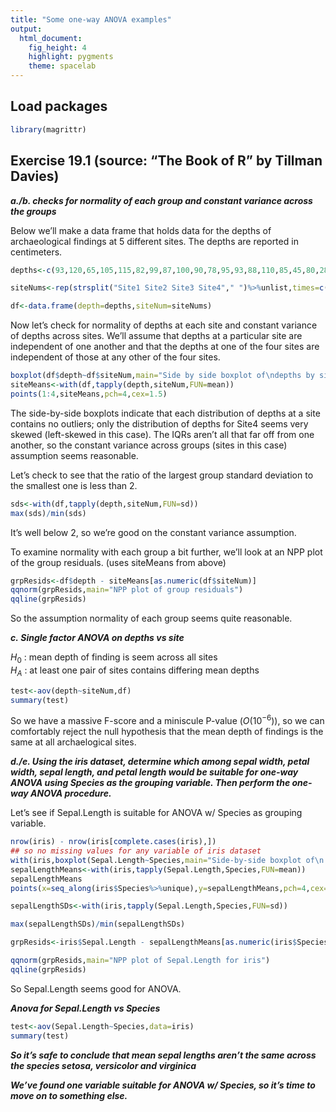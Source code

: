 ```yaml
---
title: "Some one-way ANOVA examples"
output:
  html_document:
    fig_height: 4
    highlight: pygments
    theme: spacelab
---
```


## Load packages
```r
library(magrittr)
```
## Exercise 19.1 (source: "The Book of R"  by Tillman Davies)

***a./b. checks for normality of each group and constant variance across the groups***

Below we'll make a data frame that holds data for the depths of archaeological findings at 5 different sites. The depths are reported in centimeters.

```r
depths<-c(93,120,65,105,115,82,99,87,100,90,78,95,93,88,110,85,45,80,28,75,70,65,55,50,40,100,75,65,40,73,65,50,30,45,50,45,55,96,58,95,90,65,80,85,95,82)

siteNums<-rep(strsplit("Site1 Site2 Site3 Site4"," ")%>%unlist,times=c(15,10,12,9))

df<-data.frame(depth=depths,siteNum=siteNums)
```

Now let's check for normality of depths at each site and constant variance of depths across sites. We'll assume that depths at a particular site are independent of one another and that the depths at one of the four sites are independent of those at any other of the four sites.

```r
boxplot(df$depth~df$siteNum,main="Side by side boxplot of\ndepths by site",ylab="depth (cm)")
siteMeans<-with(df,tapply(depth,siteNum,FUN=mean))
points(1:4,siteMeans,pch=4,cex=1.5)
```
The side-by-side boxplots indicate that each distribution of depths at a site contains no outliers; only the distribution of depths for Site4 seems very skewed (left-skewed in this case). The IQRs aren't all that far off from one another, so the constant variance across groups (sites in this case) assumption seems reasonable.

Let's check to see that the ratio of the largest group standard deviation to the smallest one is less than 2.

```r
sds<-with(df,tapply(depth,siteNum,FUN=sd))
max(sds)/min(sds)
```
It's well below 2, so we're good on the constant variance assumption.

To examine normality with each group a bit further, we'll look at an NPP plot of the group residuals. (uses siteMeans from above)

```r
grpResids<-df$depth - siteMeans[as.numeric(df$siteNum)]
qqnorm(grpResids,main="NPP plot of group residuals")
qqline(grpResids)
```

So the assumption normality of each group seems quite reasonable.

***c. Single factor ANOVA on depths vs site***

$H_0$ : mean depth of finding is seem across all sites  
$H_A$ : at least one pair of sites contains differing mean depths


```r
test<-aov(depth~siteNum,df)
summary(test)
```

So we have a massive F-score and a miniscule P-value ($O(10^{-6})$), so we can comfortably reject the null hypothesis that the mean depth of findings is the same at all archaelogical sites.

***d./e. Using the iris dataset, determine which among sepal width, petal width, sepal length, and petal length would be suitable for one-way ANOVA using Species as the grouping variable. Then perform the one-way ANOVA procedure.***

Let's see if Sepal.Length is suitable for ANOVA w/ Species as grouping variable.

```r
nrow(iris) - nrow(iris[complete.cases(iris),])
## so no missing values for any variable of iris dataset
with(iris,boxplot(Sepal.Length~Species,main="Side-by-side boxplot of\n Sepal Length vs Species\n for iris"))
sepalLengthMeans<-with(iris,tapply(Sepal.Length,Species,FUN=mean))
sepalLengthMeans
points(x=seq_along(iris$Species%>%unique),y=sepalLengthMeans,pch=4,cex=1.5)

sepalLengthSDs<-with(iris,tapply(Sepal.Length,Species,FUN=sd))

max(sepalLengthSDs)/min(sepalLengthSDs)

grpResids<-iris$Sepal.Length - sepalLengthMeans[as.numeric(iris$Species)]

qqnorm(grpResids,main="NPP plot of Sepal.Length for iris")
qqline(grpResids)
```

So Sepal.Length seems good for ANOVA.

***Anova for Sepal.Length vs Species***

```r
test<-aov(Sepal.Length~Species,data=iris)
summary(test)
```

***So it's safe to conclude that mean sepal lengths aren't the same across the species setosa, versicolor and virginica***

***We've found one variable suitable for ANOVA w/ Species, so it's time to move on to something else.***